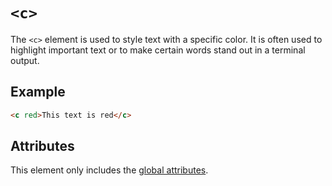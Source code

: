 # `<c>`

The `<c>` element is used to style text with a specific color. It is often used to highlight important text or to make certain words stand out in a terminal output.

## Example

```html
<c red>This text is red</c>
```

## Attributes

This element only includes the [global attributes](../globals.mdx).

